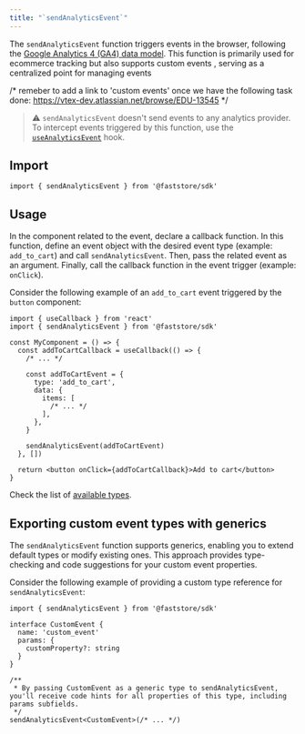 ```yaml
---
title: "`sendAnalyticsEvent`"
---
```


The `sendAnalyticsEvent` function triggers events in the browser, following the [Google Analytics 4 (GA4) data model](https://developers.google.com/analytics/devguides/collection/ga4/reference/events). This function is primarily used for ecommerce tracking but also supports custom events , serving as a centralized point for managing events

/* remeber to add a link to 'custom events' once we have the following task done: https://vtex-dev.atlassian.net/browse/EDU-13545 */

> ⚠️ `sendAnalyticsEvent` doesn't send events to any analytics provider. To intercept events triggered by this function, use the [`useAnalyticsEvent`](/LINK) hook.

## Import

```tsx
import { sendAnalyticsEvent } from '@faststore/sdk'
```

## Usage

In the component related to the event, declare a callback function. In this function, define an event object with the desired event type (example: `add_to_cart`) and call `sendAnalyticsEvent`. Then, pass the related event as an argument. Finally, call the callback function in the event trigger (example: `onClick`).

Consider the following example of an `add_to_cart` event triggered by the `button` component:

```tsx
import { useCallback } from 'react'
import { sendAnalyticsEvent } from '@faststore/sdk'

const MyComponent = () => {
  const addToCartCallback = useCallback(() => {
    /* ... */

    const addToCartEvent = {
      type: 'add_to_cart',
      data: {
        items: [
          /* ... */
        ],
      },
    }

    sendAnalyticsEvent(addToCartEvent)
  }, [])

  return <button onClick={addToCartCallback}>Add to cart</button>
}
```

Check the list of [available types](/LINK).

## Exporting custom event types with generics

The `sendAnalyticsEvent` function supports generics, enabling you to extend default types or modify existing ones. This approach provides type-checking and code suggestions for your custom event properties.

Consider the following example of providing a custom type reference for `sendAnalyticsEvent`:

```tsx
import { sendAnalyticsEvent } from '@faststore/sdk'

interface CustomEvent {
  name: 'custom_event'
  params: {
    customProperty?: string
  }
}

/**
 * By passing CustomEvent as a generic type to sendAnalyticsEvent, you'll receive code hints for all properties of this type, including params subfields.
 */
sendAnalyticsEvent<CustomEvent>(/* ... */)
```
